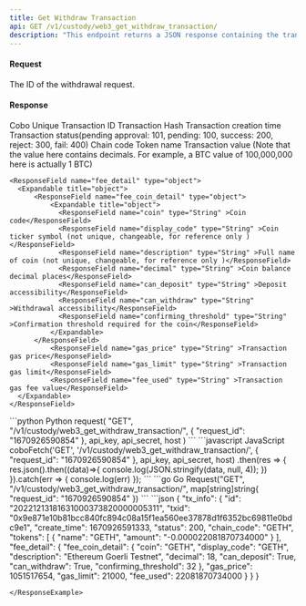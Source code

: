 ```yaml
---
title: Get Withdraw Transaction
api: GET /v1/custody/web3_get_withdraw_transaction/ 
description: "This endpoint returns a JSON response containing the transaction details of a withdrawal request identified by the given request ID. The response includes the transaction hash, sender address, recipient address, amount, gas limit, and gas price."
---
```

#### Request 

<ParamField query="request_id" type="String" required>The ID of the withdrawal request.</ParamField>

#### Response
<ResponseField name="tx_info" type="object">
  <Expandable title="object">
    <ResponseField name="id" type="String" >Cobo Unique Transaction ID</ResponseField>
    <ResponseField name="txid" type="String" >Transaction Hash</ResponseField>
    <ResponseField name="create_time" type="Int" >Transaction creation time</ResponseField>
    <ResponseField name="status" type="Int" >Transaction status(pending approval: 101, pending: 100, success: 200, reject: 300, fail: 400)</ResponseField>
    <ResponseField name="chain_code" type="String" >Chain code</ResponseField>
    <ResponseField name="tokens" type="object[ ]">
      <Expandable title="object">
        <ResponseField name="name" type="String" >Token name</ResponseField>
        <ResponseField name="amount" type="String" >Transaction value (Note that the value here contains decimals. For example, a BTC value of 100,000,000 here is actually 1 BTC)</ResponseField>
      </Expandable>
    </ResponseField>

    <ResponseField name="fee_detail" type="object">
      <Expandable title="object">
          <ResponseField name="fee_coin_detail" type="object">
              <Expandable title="object">
                <ResponseField name="coin" type="String" >Coin code</ResponseField>
                <ResponseField name="display_code" type="String" >Coin ticker symbol (not unique, changeable, for reference only )</ResponseField>
                <ResponseField name="description" type="String" >Full name of coin (not unique, changeable, for reference only )</ResponseField>
                <ResponseField name="decimal" type="String" >Coin balance decimal places</ResponseField>
                <ResponseField name="can_deposit" type="String" >Deposit accessibility</ResponseField>
                <ResponseField name="can_withdraw" type="String" >Withdrawal accessibility</ResponseField>
                <ResponseField name="confirming_threshold" type="String" >Confirmation threshold required for the coin</ResponseField>
              </Expandable>
          </ResponseField>
              <ResponseField name="gas_price" type="String" >Transaction gas price</ResponseField>
              <ResponseField name="gas_limit" type="String" >Transaction gas limit</ResponseField>
              <ResponseField name="fee_used" type="String" >Transaction gas fee value</ResponseField>
      </Expandable>
    </ResponseField>
  </Expandable>
</ResponseField>

<RequestExample>
```python Python
request(
    "GET",
    "/v1/custody/web3_get_withdraw_transaction/",
    {
        "request_id": "1670926590854"
    },
    api_key, api_secret, host
)
```
```javascript JavaScript
coboFetch('GET', '/v1/custody/web3_get_withdraw_transaction/', {
      "request_id": "1670926590854"
}, api_key, api_secret, host)
    .then(res => {
        res.json().then((data)=>{
            console.log(JSON.stringify(data, null, 4));
        })
    }).catch(err => {
        console.log(err)
    });
```
```go Go
Request("GET", "/v1/custody/web3_get_withdraw_transaction/", map[string]string{
      "request_id": "1670926590854"
})
```
</RequestExample>

<ResponseExample>
```json
{
  "tx_info": {
    "id": "20221213181631000373820000005311",
    "txid": "0x9e871e10b81bcc840fc894c08a15f1ea560ee37878d1f6352bc69811e0bdc9e1",
    "create_time": 1670926591333,
    "status": 200,
    "chain_code": "GETH",
    "tokens": [
      {
        "name": "GETH",
        "amount": "-0.000022081870734000"
      }
    ],
    "fee_detail": {
      "fee_coin_detail": {
        "coin": "GETH",
        "display_code": "GETH",
        "description": "Ethereum Goerli Testnet",
        "decimal": 18,
        "can_deposit": True,
        "can_withdraw": True,
        "confirming_threshold": 32
      },
      "gas_price": 1051517654,
      "gas_limit": 21000,
      "fee_used": 22081870734000
    }
  }
}

```
</ResponseExample>
